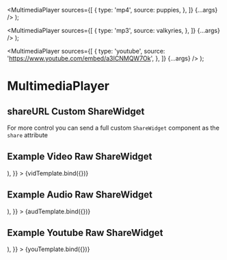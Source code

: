 


  <MultimediaPlayer
    sources={[
      {
        type: 'mp4',
        source: puppies,
      },
    ]}
    {...args}
  />
);

  <MultimediaPlayer
    sources={[
      {
        type: 'mp3',
        source: valkyries,
      },
    ]}
    {...args}
  />
);

  <MultimediaPlayer
    sources={[
      {
        type: 'youtube',
        source: 'https://www.youtube.com/embed/a3ICNMQW7Ok',
      },
    ]}
    {...args}
  />
);

<Meta
  title="Components/MultimediaPlayer/Share/Advanced"
  component={MultimediaPlayer}
/>

# MultimediaPlayer

## shareURL Custom ShareWidget

For more control you can send a full custom `ShareWidget` component as the `share` attribute

## Example Video Raw ShareWidget

<Canvas>
  <Story
    name="Video Raw ShareWidget"
    args={{
      share: (
        <ShareWidget
          shareLinkText="Share this video"
          modalTitle="Share this video"
          url="https://www.youtube.com/watch?v=YLslsZuEaNE"
          filter={[
            'Email',
            'Facebook',
            'Blogger',
            'LinkedIn',
            'Pinterest',
            'reddit',
            'tumblr',
            'WhatsApp',
            'Yahoo Mail',
            'Twitter',
          ]}
        />
      ),
    }}
  >
    {vidTemplate.bind({})}
  </Story>
</Canvas>

## Example Audio Raw ShareWidget

<Canvas>
  <Story
    name="Audio Raw ShareWidget"
    args={{
      share: (
        <ShareWidget
          shareLinkText="Share this audio file"
          modalTitle="Share this audio file"
          url="https://www.archive.org/download/RideOfTheValkyries/ride_of_the_valkyries_2.mp3"
          filter={[
            'Email',
            'Facebook',
            'Blogger',
            'LinkedIn',
            'Pinterest',
            'reddit',
            'tumblr',
            'WhatsApp',
            'Yahoo Mail',
            'Twitter',
          ]}
        />
      ),
    }}
  >
    {audTemplate.bind({})}
  </Story>
</Canvas>

## Example Youtube Raw ShareWidget

<Canvas>
  <Story
    name="Youtube Raw ShareWidget"
    args={{
      share: (
        <ShareWidget
          shareLinkText="Share this video"
          modalTitle="Share this video"
          url="https://www.youtube.com/watch?v=a3ICNMQW7Ok"
          filter={[
            'Email',
            'Facebook',
            'Blogger',
            'LinkedIn',
            'Pinterest',
            'reddit',
            'tumblr',
            'WhatsApp',
            'Yahoo Mail',
            'Twitter',
          ]}
        />
      ),
    }}
  >
    {youTemplate.bind({})}
  </Story>
</Canvas>
